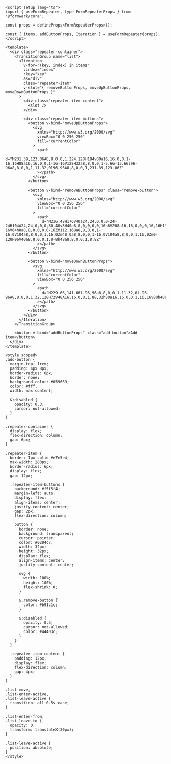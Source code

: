 ```vue collapse={68-160}
<script setup lang="ts">
import { useFormRepeater, type FormRepeaterProps } from '@formwerk/core';

const props = defineProps<FormRepeaterProps>();

const { items, addButtonProps, Iteration } = useFormRepeater(props);
</script>

<template>
  <div class="repeater-container">
    <TransitionGroup name="list">
      <Iteration
        v-for="(key, index) in items"
        :index="index"
        :key="key"
        as="div"
        class="repeater-item"
        v-slot="{ removeButtonProps, moveUpButtonProps, moveDownButtonProps }"
      >
        <div class="repeater-item-content">
          <slot />
        </div>

        <div class="repeater-item-buttons">
          <button v-bind="moveUpButtonProps">
            <svg
              xmlns="http://www.w3.org/2000/svg"
              viewBox="0 0 256 256"
              fill="currentColor"
            >
              <path
                d="M231.39,123.06A8,8,0,0,1,224,128H184v80a16,16,0,0,1-16,16H88a16,16,0,0,1-16-16V128H32a8,8,0,0,1-5.66-13.66l96-96a8,8,0,0,1,11.32,0l96,96A8,8,0,0,1,231.39,123.06Z"
              ></path>
            </svg>
          </button>

          <button v-bind="removeButtonProps" class="remove-button">
            <svg
              xmlns="http://www.w3.org/2000/svg"
              viewBox="0 0 256 256"
              fill="currentColor"
            >
              <path
                d="M216,48H176V40a24,24,0,0,0-24-24H104A24,24,0,0,0,80,40v8H40a8,8,0,0,0,0,16h8V208a16,16,0,0,0,16,16H192a16,16,0,0,0,16-16V64h8a8,8,0,0,0,0-16ZM112,168a8,8,0,0,1-16,0V104a8,8,0,0,1,16,0Zm48,0a8,8,0,0,1-16,0V104a8,8,0,0,1,16,0Zm0-120H96V40a8,8,0,0,1,8-8h48a8,8,0,0,1,8,8Z"
              ></path>
            </svg>
          </button>

          <button v-bind="moveDownButtonProps">
            <svg
              xmlns="http://www.w3.org/2000/svg"
              fill="currentColor"
              viewBox="0 0 256 256"
            >
              <path
                d="M229.66,141.66l-96,96a8,8,0,0,1-11.32,0l-96-96A8,8,0,0,1,32,128H72V48A16,16,0,0,1,88,32h80a16,16,0,0,1,16,16v80h40a8,8,0,0,1,5.66,13.66Z"
              ></path>
            </svg>
          </button>
        </div>
      </Iteration>
    </TransitionGroup>

    <button v-bind="addButtonProps" class="add-button">Add item</button>
  </div>
</template>

<style scoped>
.add-button {
  margin-top: 1rem;
  padding: 4px 8px;
  border-radius: 6px;
  border: none;
  background-color: #059669;
  color: #fff;
  width: max-content;

  &:disabled {
    opacity: 0.3;
    cursor: not-allowed;
  }
}

.repeater-container {
  display: flex;
  flex-direction: column;
  gap: 6px;
}

.repeater-item {
  border: 1px solid #e7e5e4;
  max-width: 280px;
  border-radius: 6px;
  display: flex;
  gap: 12px;

  .repeater-item-buttons {
    background: #f5f5f4;
    margin-left: auto;
    display: flex;
    align-items: center;
    justify-content: center;
    gap: 2px;
    flex-direction: column;

    button {
      border: none;
      background: transparent;
      cursor: pointer;
      color: #0284c7;
      width: 32px;
      height: 32px;
      display: flex;
      align-items: center;
      justify-content: center;

      svg {
        width: 100%;
        height: 100%;
        flex-shrink: 0;
      }

      &.remove-button {
        color: #b91c1c;
      }

      &:disabled {
        opacity: 0.3;
        cursor: not-allowed;
        color: #44403c;
      }
    }
  }

  .repeater-item-content {
    padding: 12px;
    display: flex;
    flex-direction: column;
    gap: 4px;
  }
}

.list-move,
.list-enter-active,
.list-leave-active {
  transition: all 0.5s ease;
}

.list-enter-from,
.list-leave-to {
  opacity: 0;
  transform: translateX(30px);
}

.list-leave-active {
  position: absolute;
}
</style>
```
